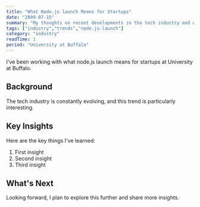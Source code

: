 ```yaml
---
title: "What Node.js launch Means for Startups"
date: "2009-07-15"
summary: "My thoughts on recent developments in the tech industry and what they mean for developers."
tags: ["industry","trends","node.js-launch"]
category: "industry"
readTime: 1
period: "University at Buffalo"
---
```


I've been working with what node.js launch means for startups at University at Buffalo.

## Background

The tech industry is constantly evolving, and this trend is particularly interesting.

## Key Insights

Here are the key things I've learned:

1. First insight
2. Second insight
3. Third insight

## What's Next

Looking forward, I plan to explore this further and share more insights.

